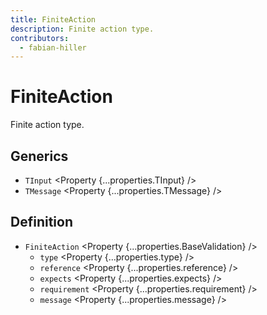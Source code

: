 ```yaml
---
title: FiniteAction
description: Finite action type.
contributors:
  - fabian-hiller
---
```



# FiniteAction

Finite action type.

## Generics

- `TInput` <Property {...properties.TInput} />
- `TMessage` <Property {...properties.TMessage} />

## Definition

- `FiniteAction` <Property {...properties.BaseValidation} />
  - `type` <Property {...properties.type} />
  - `reference` <Property {...properties.reference} />
  - `expects` <Property {...properties.expects} />
  - `requirement` <Property {...properties.requirement} />
  - `message` <Property {...properties.message} />
